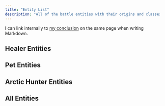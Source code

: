 ```yaml
---
title: "Entity List"
description: "All of the battle entities with their origins and classes"
---
```




I can link internally to [my conclusion](#conclusion) on the same page when writing Markdown.

## Healer Entities

<PageEntityGrid gridClassFilter="Healer" />

## Pet Entities

<PageEntityGrid gridOriginFilter="Pet" />

## Arctic Hunter Entities

<PageEntityGrid gridOriginFilter="Arctic" gridClassFilter="Hunter" />

## All Entities

<PageEntityGrid />
